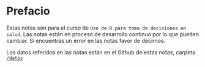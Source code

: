 # Prefacio {.unnumbered}

Estas notas son para el curso de `Uso de R para toma de decisiones en salud`. Las notas están en proceso de desarrollo continuo por lo que pueden cambiar. Si encuentras un error en las notas favor de decirnos. 

::: {.callout-note}
Los datos referidos en las notas están en el Github de estas notas, carpeta [`/datos`](https://github.com/RodrigoZepeda/R2024/tree/main/datos) 
:::


